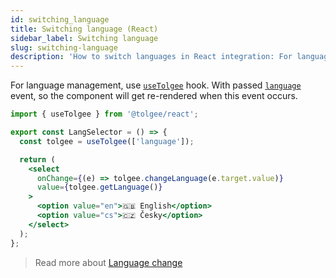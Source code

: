 ```yaml
---
id: switching_language
title: Switching language (React)
sidebar_label: Switching language
slug: switching-language
description: 'How to switch languages in React integration: For language management, use useCurrentLanguage and useSetLanguage hooks.'
---
```


For language management, use [`useTolgee`](./api#hook-usetolgee) hook. With passed [`language`](/api/core_package/events.mdx) event, so the component will get re-rendered when this event occurs.

```jsx
import { useTolgee } from '@tolgee/react';

export const LangSelector = () => {
  const tolgee = useTolgee(['language']);

  return (
    <select
      onChange={(e) => tolgee.changeLanguage(e.target.value)}
      value={tolgee.getLanguage()}
    >
      <option value="en">🇬🇧 English</option>
      <option value="cs">🇨🇿 Česky</option>
    </select>
  );
};
```

> Read more about [Language change](/switching_language.mdx)



<LanguagePluginsNote/>
